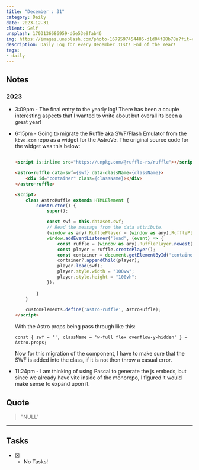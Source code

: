 ```yaml
---
title: "December : 31"
category: Daily
date: 2023-12-31
client: Self
unsplash: 1703136686959-d6e53e9fab46
img: https://images.unsplash.com/photo-1679597454485-d1d04f88b78a?fit=crop&q=85&w=1400&h=700
description: Daily Log for every December 31st! End of the Year!
tags:
- daily
---
```


## Notes

### 2023

- 3:09pm - The final entry to the yearly log! There has been a couple interesting aspects that I wanted to write about but overall its been a great year!

- 6:15pm - Going to migrate the Ruffle aka SWF/Flash Emulator from the `kbve.com` repo as a widget for the AstroVe.
    The original source code for the widget was this below:
    ```html

    <script is:inline src="https://unpkg.com/@ruffle-rs/ruffle"></script>

    <astro-ruffle data-swf={swf} data-className={className}>
        <div id="container" class={className}></div>
    </astro-ruffle>

    <script>
        class AstroRuffle extends HTMLElement {
            constructor() {
                super();

                const swf = this.dataset.swf;
                // Read the message from the data attribute.
                (window as any).RufflePlayer = (window as any).RufflePlayer || {};
                window.addEventListener('load', (event) => {
                    const ruffle = (window as any).RufflePlayer.newest();
                    const player = ruffle.createPlayer();
                    const container = document.getElementById('container');
                    container?.appendChild(player);
                    player.load(swf);
                    player.style.width = "100vw"; 
                    player.style.height = "100vh";
                });
                
            }
        }

        customElements.define('astro-ruffle', AstroRuffle);
    </script>

    ```

    With the Astro props being pass through like this:

    `const { swf = '', className = 'w-full flex overflow-y-hidden' } = Astro.props;`

    Now for this migration of the component, I have to make sure that the SWF is added into the class, if it is not then throw a casual error.

- 11:24pm - I am thinking of using Pascal to generate the js embeds, but since we already have vite inside of the monorepo, I figured it would make sense to expand upon it.

## Quote

> "NULL"

---

## Tasks

- [X] - No Tasks!